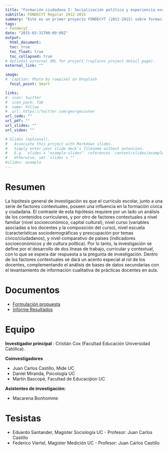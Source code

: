 ```yaml
---
title: "Formación ciudadana I: Socialización política y experiencia escolar - Chile en contexto internacional"
subtitle: FONDECYT Regular 2012-2015
summary: "Este es un primer proyecto FONDECYT (2012-2015) sobre formación ciudadana en que trabajamos junto a Cristián Cox (investigador principal) y Daniel Miranda. El producto central es el libro Aprendizaje de la Ciudadanía"
tags:
- Fondecyt
date: "2015-03-31T00:00:00Z"
output:
  html_document:
  toc: true
  toc_float: true
  toc_collapsed: true
# Optional external URL for project (replaces project detail page).
external_link: ""

image:
#  caption: Photo by rawpixel on Unsplash
  focal_point: Smart

links:
#- icon: twitter
#  icon_pack: fab
#  name: Follow
#  url: https://twitter.com/georgecushen
url_code: ""
url_pdf: ""
url_slides: ""
url_video: ""

# Slides (optional).
#   Associate this project with Markdown slides.
#   Simply enter your slide deck's filename without extension.
#   E.g. `slides = "example-slides"` references `content/slides/example-slides.md`.
#   Otherwise, set `slides = ""`.
#slides: example
---
```

# Resumen
 
La hipótesis general de investigación es que el currículo escolar, junto a una serie de factores
contextuales, poseen una influencia en la formación cívica y ciudadana. El contraste de esta
hipótesis requiere por un lado un análisis de los contenidos curriculares, y por otro de factores
contextuales a nivel familiar (nivel socioeconómico, capital cultural), nivel curso (variables
asociadas a los docentes y la composición del curso), nivel escuela (características
sociodemográficas y preocupación por temas cívico/ciudadanos), y nivel comparativo de países
(indicadores socioeconómicos y de cultura política). Por lo tanto, la investigación se define por
el desarrollo de dos líneas de trabajo, curricular y contextual, con lo que se espera dar
respuesta a la pregunta de investigación. Dentro de los factores contextuales se dará un
acento especial al rol de los docentes, complementando el análisis de bases de datos
secundarias con el levantamiento de información cualitativa de prácticas docentes en aula.

# Documentos

- [Formulación propuesta](formulacion-fondecyt-ciudadania1.pdf)
- [Informe Resultados](1120630E2014.pdf)

# Equipo

**Investigador principal** : Cristián Cox (Facultad Educación Universidad Católica).

**Coinvestigadores**

- Juan Carlos Castillo, Mide UC
- Daniel Miranda, Psicología UC
- Martín Bascopé, Facultad de Educaciṕon UC

**Asistentes de investigación:**

- Macarena Bonhomme

# Tesistas

- Eduardo Santander, Magister Sociología UC - Profesor:  Juan Carlos Castillo
- Federico Viertel, Magister Medición UC - Profesor:  Juan Carlos Castillo
